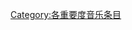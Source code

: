 {{Catnav|維基專題|藝術與休閒專題|音樂專題|各重要度音樂條目}}
{{Empty category}}
{{Articles by Importance|topic=音樂|project=音樂}}
{{CategoryTOC}}
[[Category:各重要度音乐条目|Category:各重要度音乐条目]]